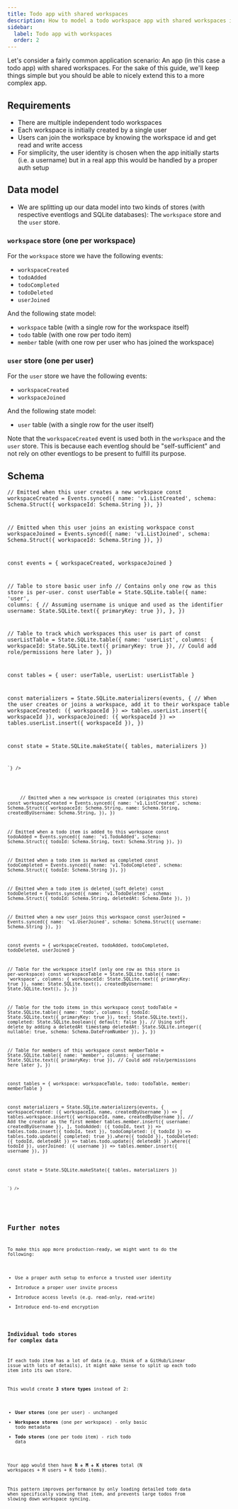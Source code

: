```yaml
---
title: Todo app with shared workspaces
description: How to model a todo workspace app with shared workspaces in LiveStore.
sidebar:
  label: Todo app with workspaces
  order: 2
---
```



Let's consider a fairly common application scenario: An app (in this case a todo app) with shared workspaces. For the sake of this guide, we'll keep things simple but you should be able to nicely extend this to a more complex app.

## Requirements

- There are multiple independent todo workspaces
- Each workspace is initially created by a single user
- Users can join the workspace by knowing the workspace id and get read and write access
- For simplicity, the user identity is chosen when the app initially starts (i.e. a username) but in a real app this would be handled by a proper auth setup

## Data model

- We are splitting up our data model into two kinds of stores (with respective eventlogs and SQLite databases): The `workspace` store and the `user` store.

### `workspace` store (one per workspace)

For the `workspace` store we have the following events:

- `workspaceCreated`
- `todoAdded`
- `todoCompleted`
- `todoDeleted`
- `userJoined`

And the following state model:

- `workspace` table (with a single row for the workspace itself)
- `todo` table (with one row per todo item)
- `member` table (with one row per user who has joined the workspace)

### `user` store (one per user)

For the `user` store we have the following events:

- `workspaceCreated`
- `workspaceJoined`

And the following state model:

- `user` table (with a single row for the user itself)

Note that the `workspaceCreated` event is used both in the `workspace` and the `user` store. This is because each eventlog should be "self-sufficient" and not rely on other eventlogs to be present to fulfill its purpose.

<EventlogModelingDiagram class="my-8" />

## Schema

<Tabs>
  <TabItem label="user-schema.ts">
    <Code lang="ts" code={`\

  // Emitted when this user creates a new workspace
  const workspaceCreated = Events.synced({
    name: 'v1.ListCreated',
    schema: Schema.Struct({ workspaceId: Schema.String }),
  })

  // Emitted when this user joins an existing workspace
  const workspaceJoined = Events.synced({
    name: 'v1.ListJoined',
    schema: Schema.Struct({ workspaceId: Schema.String }),
  })

  const events = { workspaceCreated, workspaceJoined }

  // Table to store basic user info
  // Contains only one row as this store is per-user.
  const userTable = State.SQLite.table({
    name: 'user',
    columns: {
      // Assuming username is unique and used as the identifier
      username: State.SQLite.text({ primaryKey: true }),
    },
  })

  // Table to track which workspaces this user is part of
  const userListTable = State.SQLite.table({
    name: 'userList',
    columns: {
      workspaceId: State.SQLite.text({ primaryKey: true }),
      // Could add role/permissions here later
    },
  })

  const tables = { user: userTable, userList: userListTable }

  const materializers = State.SQLite.materializers(events, {
    // When the user creates or joins a workspace, add it to their workspace table
    workspaceCreated: ({ workspaceId }) => tables.userList.insert({ workspaceId }),
    workspaceJoined: ({ workspaceId }) => tables.userList.insert({ workspaceId }),
  })

  const state = State.SQLite.makeState({ tables, materializers })

    `} />
  </TabItem>
  <TabItem label="workspace-schema.ts">
    <Code lang="ts" code={`\

  // Emitted when a new workspace is created (originates this store)
  const workspaceCreated = Events.synced({
    name: 'v1.ListCreated',
    schema: Schema.Struct({
      workspaceId: Schema.String,
      name: Schema.String,
      createdByUsername: Schema.String, 
    }),
  })

  // Emitted when a todo item is added to this workspace
  const todoAdded = Events.synced({
    name: 'v1.TodoAdded',
    schema: Schema.Struct({ todoId: Schema.String, text: Schema.String }),
  })

  // Emitted when a todo item is marked as completed
  const todoCompleted = Events.synced({
    name: 'v1.TodoCompleted',
    schema: Schema.Struct({ todoId: Schema.String }),
  })

  // Emitted when a todo item is deleted (soft delete)
  const todoDeleted = Events.synced({
    name: 'v1.TodoDeleted',
    schema: Schema.Struct({ todoId: Schema.String, deletedAt: Schema.Date }),
  })

  // Emitted when a new user joins this workspace
  const userJoined = Events.synced({
    name: 'v1.UserJoined',
    schema: Schema.Struct({ username: Schema.String }),
  })

  const events = { workspaceCreated, todoAdded, todoCompleted, todoDeleted, userJoined }

  // Table for the workspace itself (only one row as this store is per-workspace)
  const workspaceTable = State.SQLite.table({
    name: 'workspace',
    columns: {
      workspaceId: State.SQLite.text({ primaryKey: true }),
      name: State.SQLite.text(),
      createdByUsername: State.SQLite.text(),
    },
  })

  // Table for the todo items in this workspace
  const todoTable = State.SQLite.table({
    name: 'todo',
    columns: {
      todoId: State.SQLite.text({ primaryKey: true }),
      text: State.SQLite.text(),
      completed: State.SQLite.boolean({ default: false }),
      // Using soft delete by adding a deletedAt timestamp
      deletedAt: State.SQLite.integer({ nullable: true, schema: Schema.DateFromNumber }),
    },
  })

  // Table for members of this workspace
  const memberTable = State.SQLite.table({
    name: 'member',
    columns: {
      username: State.SQLite.text({ primaryKey: true }),
      // Could add role/permissions here later
    },
  })

  const tables = { workspace: workspaceTable, todo: todoTable, member: memberTable }

  const materializers = State.SQLite.materializers(events, {
    workspaceCreated: ({ workspaceId, name, createdByUsername }) => [
      tables.workspace.insert({ workspaceId, name, createdByUsername }),
      // Add the creator as the first member
      tables.member.insert({ username: createdByUsername }),
    ],
    todoAdded: ({ todoId, text }) => tables.todo.insert({ todoId, text }),
    todoCompleted: ({ todoId }) => tables.todo.update({ completed: true }).where({ todoId }),
    todoDeleted: ({ todoId, deletedAt }) =>
      tables.todo.update({ deletedAt }).where({ todoId }),
    userJoined: ({ username }) => tables.member.insert({ username }),
  })

  const state = State.SQLite.makeState({ tables, materializers })

    `} />
  </TabItem>
</Tabs>

## Further notes

To make this app more production-ready, we might want to do the following:
- Use a proper auth setup to enforce a trusted user identity
- Introduce a proper user invite process
- Introduce access levels (e.g. read-only, read-write)
- Introduce end-to-end encryption

### Individual todo stores for complex data

If each todo item has a lot of data (e.g. think of a GitHub/Linear issue with lots of details), it might make sense to split up each todo item into its own store.

This would create **3 store types** instead of 2:
- **User stores** (one per user) - unchanged  
- **Workspace stores** (one per workspace) - only basic todo metadata
- **Todo stores** (one per todo item) - rich todo data

Your app would then have **N + M + K stores** total (N workspaces + M users + K todo items).

This pattern improves performance by only loading detailed todo data when specifically viewing that item, and prevents large todos from slowing down workspace syncing.